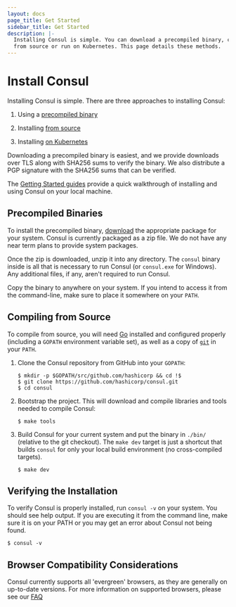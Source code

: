 ```yaml
---
layout: docs
page_title: Get Started
sidebar_title: Get Started
description: |-
  Installing Consul is simple. You can download a precompiled binary, compile
  from source or run on Kubernetes. This page details these methods.
---
```


# Install Consul

Installing Consul is simple. There are three approaches to installing Consul:

1. Using a [precompiled binary](#precompiled-binaries)

1. Installing [from source](#compiling-from-source)

1. Installing [on Kubernetes](/docs/platform/k8s/run)

Downloading a precompiled binary is easiest, and we provide downloads over TLS
along with SHA256 sums to verify the binary. We also distribute a PGP signature
with the SHA256 sums that can be verified.

The [Getting Started guides](https://learn.hashicorp.com/tutorials/consul/get-started-install?utm_source=consul.io&utm_medium=docs) provide a quick walkthrough of installing and using Consul on your local machine.

## Precompiled Binaries

To install the precompiled binary, [download](/downloads) the appropriate
package for your system. Consul is currently packaged as a zip file. We do not
have any near term plans to provide system packages.

Once the zip is downloaded, unzip it into any directory. The `consul` binary
inside is all that is necessary to run Consul (or `consul.exe` for Windows). Any
additional files, if any, aren't required to run Consul.

Copy the binary to anywhere on your system. If you intend to access it from the
command-line, make sure to place it somewhere on your `PATH`.

## Compiling from Source

To compile from source, you will need [Go](https://golang.org) installed and
configured properly (including a `GOPATH` environment variable set), as well as
a copy of [`git`](https://www.git-scm.com/) in your `PATH`.

1. Clone the Consul repository from GitHub into your `GOPATH`:

   ```shell
   $ mkdir -p $GOPATH/src/github.com/hashicorp && cd !$
   $ git clone https://github.com/hashicorp/consul.git
   $ cd consul
   ```

1. Bootstrap the project. This will download and compile libraries and tools
   needed to compile Consul:

   ```shell
   $ make tools
   ```

1. Build Consul for your current system and put the binary in `./bin/`
   (relative to the git checkout). The `make dev` target is just a shortcut that
   builds `consul` for only your local build environment (no cross-compiled
   targets).

   ```shell
   $ make dev
   ```

## Verifying the Installation

To verify Consul is properly installed, run `consul -v` on your system. You
should see help output. If you are executing it from the command line, make sure
it is on your PATH or you may get an error about Consul not being found.

```shell-session
$ consul -v
```

## Browser Compatibility Considerations

Consul currently supports all 'evergreen' browsers, as they are generally on
up-to-date versions. For more information on supported browsers, please see our
[FAQ](/faq.mdx)
